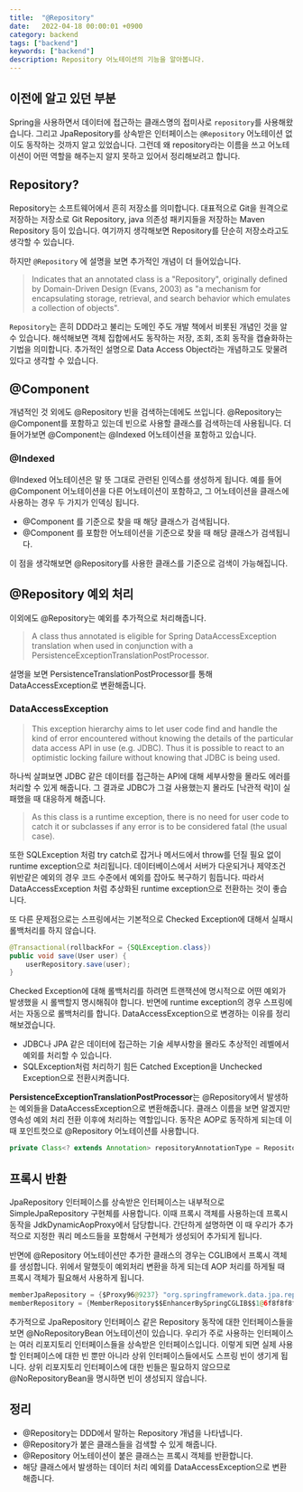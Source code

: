 ```yaml
---
title:  "@Repository"
date:   2022-04-18 00:00:01 +0900
category: backend
tags: ["backend"]
keywords: ["backend"]
description: Repository 어노테이션의 기능을 알아봅니다.
---
```


## 이전에 알고 있던 부분
Spring을 사용하면서 데이터에 접근하는 클래스명의 접미사로 `repository`를 사용해왔습니다.
그리고 JpaRepository를 상속받은 인터페이스는 `@Repository` 어노테이션 없이도 동작하는 것까지 알고 있었습니다.
그런데 왜 repository라는 이름을 쓰고 어노테이션이 어떤 역할을 해주는지 알지 못하고 있어서 정리해보려고 합니다.

## Repository?
Repository는 소프트웨어에서 흔히 저장소를 의미합니다.
대표적으로 Git을 원격으로 저장하는 저장소로 Git Repository, java 의존성 패키지들을 저장하는 Maven Repository 등이 있습니다.
여기까지 생각해보면 Repository를 단순히 저장소라고도 생각할 수 있습니다.

하지만 `@Repository` 에 설명을 보면 추가적인 개념이 더 들어있습니다.

> Indicates that an annotated class is a "Repository", originally defined by Domain-Driven Design (Evans, 2003) as
"a mechanism for encapsulating storage, retrieval, and search behavior which emulates a collection of objects".

`Repository`는 흔히 DDD라고 불리는 도메인 주도 개발 책에서 비롯된 개념인 것을 알 수 있습니다.
해석해보면 객체 집합에서도 동작하는 저장, 조회, 조회 동작을 캡슐화하는 기법을 의미합니다.
추가적인 설명으로 Data Access Object라는 개념하고도 맞물려있다고 생각할 수 있습니다.

## @Component
개념적인 것 외에도 @Repository 빈을 검색하는데에도 쓰입니다.
@Repository는 @Component를 포함하고 있는데 빈으로 사용할 클래스를 검색하는데 사용됩니다.
더 들어가보면 @Component는 @Indexed 어노테이션을 포함하고 있습니다.

### @Indexed
@Indexed 어노테이션은 말 뜻 그대로 관련된 인덱스를 생성하게 됩니다.
예를 들어 @Component 어노테이션을 다른 어노테이션이 포함하고, 그 어노테이션을 클래스에 사용하는 경우 두 가지가 인덱싱 됩니다.
- @Component 를 기준으로 찾을 때 해당 클래스가 검색됩니다.
- @Component 를 포함한 어노테이션을 기준으로 찾을 때 해당 클래스가 검색됩니다.

이 점을 생각해보면 @Repository를 사용한 클래스를 기준으로 검색이 가능해집니다.


## @Repository 예외 처리

이외에도 @Repository는 예외를 추가적으로 처리해줍니다.

> A class thus annotated is eligible for Spring DataAccessException translation
when used in conjunction with a PersistenceExceptionTranslationPostProcessor.

설명을 보면 PersistenceTranslationPostProcessor를 통해 DataAccessException로 변환해줍니다.

### DataAccessException
> This exception hierarchy aims to let user code find and handle the kind of error
encountered without knowing the details of the particular data access API in use (e.g. JDBC).
Thus it is possible to react to an optimistic locking failure without knowing that JDBC is being used.

하나씩 살펴보면 JDBC 같은 데이터를 접근하는 API에 대해 세부사항을 몰라도 에러를 처리할 수 있게 해줍니다.
그 결과로 JDBC가 그걸 사용했는지 몰라도 [낙관적 락]이 실패했을 때 대응하게 해줍니다.

> As this class is a runtime exception, there is no need for user code to catch it or subclasses
if any error is to be considered fatal (the usual case).

또한 SQLException 처럼 try catch로 잡거나 메서드에서 throw를 던질 필요 없이 runtime exception으로 처리됩니다.
데이터베이스에서 서버가 다운되거나 제약조건 위반같은 예외의 경우 코드 수준에서 예외를 잡아도 복구하기 힘듭니다.
따라서 DataAccessException 처럼 추상화된 runtime exception으로 전환하는 것이 좋습니다.

또 다른 문제점으로는 스프링에서는 기본적으로 Checked Exception에 대해서 실패시 롤백처리를 하지 않습니다.
```java
@Transactional(rollbackFor = {SQLException.class})
public void save(User user) {
    userRepository.save(user);
}
```
Checked Exception에 대해 롤백처리를 하려면 트랜잭션에 명시적으로 어떤 예외가 발생했을 시 롤백할지 명시해줘야 합니다.
반면에 runtime exception의 경우 스프링에서는 자동으로 롤백처리를 합니다.
DataAccessException으로 변경하는 이유를 정리해보겠습니다.

- JDBC나 JPA 같은 데이터에 접근하는 기술 세부사항을 몰라도 추상적인 레벨에서 예외를 처리할 수 있습니다.
- SQLException처럼 처리하기 힘든 Catched Exception을 Unchecked Exception으로 전환시켜줍니다.

**PersistenceExceptionTranslationPostProcessor**는
@Repository에서 발생하는 예외들을 DataAccessException으로 변환해줍니다.
클래스 이름을 보면 알겠지만 영속성 예외 처리 전환 이후에 처리하는 역할입니다.
동작은 AOP로 동작하게 되는데 이때 포인트컷으로 @Repository 어노테이션를 사용합니다.

```java
private Class<? extends Annotation> repositoryAnnotationType = Repository.class;
```

## 프록시 반환
JpaRepository 인터페이스를 상속받은 인터페이스는 내부적으로 SimpleJpaRepository 구현체를 사용합니다.
이때 프록시 객체를 사용하는데 프록시 동작을 JdkDynamicAopProxy에서 담당합니다.
간단하게 설명하면 이 때 우리가 추가적으로 지정한 쿼리 메소드들을 포함해서 구현체가 생성되어 추가되게 됩니다.

반면에 @Repository 어노테이션만 추가한 클래스의 경우는 CGLIB에서 프록시 객체를 생성합니다.
위에서 말했듯이 예외처리 변환을 하게 되는데 AOP 처리를 하게될 때 프록시 객체가 필요해서 사용하게 됩니다.

```java
memberJpaRepository = {$Proxy96@9237} "org.springframework.data.jpa.repository.support.SimpleJpaRepository@6337afe2"
memberRepository = {MemberRepository$$EnhancerBySpringCGLIB$$1@6f8f8f8f}
```

추가적으로 JpaRepository 인터페이스 같은 Repository 동작에 대한 인터페이스들을 보면 @NoRepositoryBean 어노테이션이 있습니다.
우리가 주로 사용하는 인터페이스는 여러 리포지토리 인터페이스들을 상속받은 인터페이스입니다.
이렇게 되면 실제 사용할 인터페이스에 대한 빈 뿐만 아니라 상위 인터페이스들에서도 스프링 빈이 생기게 됩니다.
상위 리포지토리 인터페이스에 대한 빈들은 필요하지 않으므로 @NoRepositoryBean을 명시하면 빈이 생성되지 않습니다.

## 정리
- @Repository는 DDD에서 말하는 Repository 개념을 나타냅니다.
- @Repository가 붙은 클래스들을 검색할 수 있게 해줍니다.
- @Repository 어노테이션이 붙은 클래스는 프록시 객체를 반환합니다.
- 해당 클래스에서 발생하는 데이터 처리 예외를 DataAccessException으로 변환해줍니다.